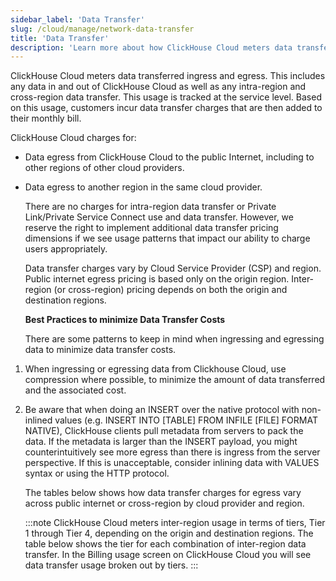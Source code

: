```yaml
---
sidebar_label: 'Data Transfer'
slug: /cloud/manage/network-data-transfer
title: 'Data Transfer'
description: 'Learn more about how ClickHouse Cloud meters data transferred ingress and egress'
---
```



ClickHouse Cloud meters data transferred ingress and egress.
This includes any data in and out of ClickHouse Cloud as well as any intra-region and cross-region data transfer.
This usage is tracked at the service level. Based on this usage, customers incur data transfer charges that are then added to their monthly bill.

ClickHouse Cloud charges for:
- Data egress from ClickHouse Cloud to the public Internet, including to other regions of other cloud providers.
- Data egress to another region in the same cloud provider.

    There are no charges for intra-region data transfer or Private Link/Private Service Connect use and data transfer.
    However, we reserve the right to implement additional data transfer pricing dimensions if we see usage patterns that impact our ability to charge users appropriately.

    Data transfer charges vary by Cloud Service Provider (CSP) and region.
    Public internet egress pricing is based only on the origin region.
    Inter-region (or cross-region) pricing depends on both the origin and destination regions.

    **Best Practices to minimize Data Transfer Costs**

    There are some patterns to keep in mind when ingressing and egressing data to minimize data transfer costs.
1. When ingressing or egressing data from Clickhouse Cloud, use compression where possible, to minimize the amount of data transferred and the associated cost.
2. Be aware that when doing an INSERT over the native protocol with non-inlined values (e.g. INSERT INTO [TABLE] FROM INFILE [FILE] FORMAT NATIVE), ClickHouse clients pull metadata from servers to pack the data. If the metadata is larger than the INSERT payload, you might counterintuitively see more egress than there is ingress from the server perspective. If this is unacceptable, consider inlining data with VALUES syntax or using the HTTP protocol.

    The tables below shows how data transfer charges for egress vary across public internet or cross-region by cloud provider and region.

    :::note
    ClickHouse Cloud meters inter-region usage in terms of tiers, Tier 1 through Tier 4, depending on the origin and destination regions. The table below shows the tier for each combination of inter-region data transfer. In the Billing usage screen on ClickHouse Cloud you will see data transfer usage broken out by tiers.
    :::

    <NetworkPricing/>
